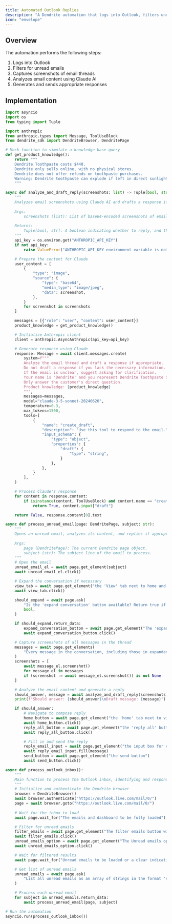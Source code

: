 ```yaml
---
title: Automated Outlook Replies
description: "A Dendrite automation that logs into Outlook, filters unread emails, and automatically replies to them"
icon: "envelope"
---
```


## Overview

The automation performs the following steps:
1. Logs into Outlook
2. Filters for unread emails
3. Captures screenshots of email threads
4. Analyzes email content using Claude AI
5. Generates and sends appropriate responses


## Implementation

```python
import asyncio
import os
from typing import Tuple

import anthropic
from anthropic.types import Message, ToolUseBlock
from dendrite_sdk import DendriteBrowser, DendritePage

# Mock function to simulate a knowledge base query
def get_product_knowledge():
    return """
    Dendrite Toothpaste costs $440.
    Dendrite only sells online, with no physical stores.
    Dendrite does not offer refunds on toothpaste purchases.
    Warning: Dendrite toothpaste can explode if left in direct sunlight for extended periods.
    """

async def analyze_and_draft_reply(screenshots: list) -> Tuple[bool, str]:
    """
    Analyzes email screenshots using Claude AI and drafts a response if appropriate.
    
    Args:
        screenshots (list): List of base64-encoded screenshots of email messages.
    
    Returns:
        Tuple[bool, str]: A boolean indicating whether to reply, and the drafted reply text.
    """
    api_key = os.environ.get("ANTHROPIC_API_KEY")
    if not api_key:
        raise ValueError("ANTHROPIC_API_KEY environment variable is not set")

    # Prepare the content for Claude
    user_content = [
        {
            "type": "image",
            "source": {
                "type": "base64",
                "media_type": "image/jpeg",
                "data": screenshot,
            },
        }
        for screenshot in screenshots
    ]

    messages = [{"role": "user", "content": user_content}]
    product_knowledge = get_product_knowledge()

    # Initialize Anthropic client
    client = anthropic.AsyncAnthropic(api_key=api_key)

    # Generate response using Claude
    response: Message = await client.messages.create(
        system=f"""
        Analyze the email thread and draft a response if appropriate. 
        Do not draft a response if you lack the necessary information.
        If the email is unclear, suggest asking for clarification.
        Your name is 'Dendrite' and you represent Dendrite Toothpaste Supreme.
        Only answer the customer's direct question.
        Product knowledge: {product_knowledge}
        """,
        messages=messages,
        model="claude-3-5-sonnet-20240620",
        temperature=0.3,
        max_tokens=1500,
        tools=[
            {
                "name": "create_draft",
                "description": "Use this tool to respond to the email.",
                "input_schema": {
                    "type": "object",
                    "properties": {
                        "draft": {
                            "type": "string",
                        }
                    },
                },
            }
        ],
    )

    # Process Claude's response
    for content in response.content:
        if isinstance(content, ToolUseBlock) and content.name == "create_draft":
            return True, content.input["draft"]

    return False, response.content[0].text

async def process_unread_email(page: DendritePage, subject: str):
    """
    Opens an unread email, analyzes its content, and replies if appropriate.
    
    Args:
        page (DendritePage): The current Dendrite page object.
        subject (str): The subject line of the email to process.
    """
    # Open the email
    unread_email_el = await page.get_element(subject)
    await unread_email_el.click()

    # Expand the conversation if necessary
    view_tab = await page.get_element("the 'View' tab next to home and help")
    await view_tab.click()

    should_expand = await page.ask(
        "Is the 'expand conversation' button available? Return true if we should click it, false otherwise.",
        bool,
    )

    if should_expand.return_data:
        expand_conversation_button = await page.get_element("The 'expand conversation' button")
        await expand_conversation_button.click()

    # Capture screenshots of all messages in the thread
    messages = await page.get_elements(
        "Every message in the conversation, including those in expanded threads"
    )
    screenshots = [
        await message_el.screenshot()
        for message_el in messages
        if (screenshot := await message_el.screenshot()) is not None
    ]

    # Analyze the email content and generate a reply
    should_answer, message = await analyze_and_draft_reply(screenshots)
    print(f"Should answer: {should_answer}\nDraft message: {message}")

    if should_answer:
        # Navigate to compose reply
        home_button = await page.get_element("the 'home' tab next to view and help")
        await home_button.click()
        reply_all_button = await page.get_element("the 'reply all' button next to read/unread")
        await reply_all_button.click()

        # Fill in and send the reply
        reply_email_input = await page.get_element("the input box for composing a reply")
        await reply_email_input.fill(message)
        send_button = await page.get_element("the send button")
        await send_button.click()

async def process_outlook_inbox():
    """
    Main function to process the Outlook inbox, identifying and responding to unread emails.
    """
    # Initialize and authenticate the Dendrite browser
    browser = DendriteBrowser()
    await browser.authenticate("https://outlook.live.com/mail/0/")
    page = await browser.goto("https://outlook.live.com/mail/0/")
    
    # Wait for the inbox to load
    await page.wait_for("The emails and dashboard to be fully loaded")

    # Filter for unread emails
    filter_emails = await page.get_element("The filter emails button with the filter icon")
    await filter_emails.click()
    unread_emails_option = await page.get_element("The Unread emails option in the filter dropdown")
    await unread_emails_option.click()

    # Wait for filtered results
    await page.wait_for("Unread emails to be loaded or a clear indication of no unread emails")

    # Get list of unread emails
    unread_emails = await page.ask(
        "List all unread emails as an array of strings in the format 'sender's name – subject'"
    )

    # Process each unread email
    for subject in unread_emails.return_data:
        await process_unread_email(page, subject)

# Run the automation
asyncio.run(process_outlook_inbox())
```
